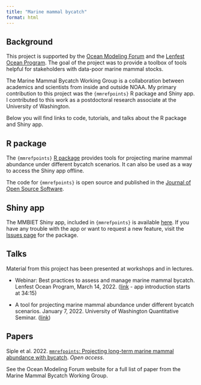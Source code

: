```yaml
---
title: "Marine mammal bycatch"
format: html
---
```


## Background

This project is supported by the [Ocean Modeling Forum](https://oceanmodelingforum.org/) and the [Lenfest Ocean Program](https://www.lenfestocean.org/en). The goal of the project was to provide a toolbox of tools helpful for stakeholders with data-poor marine mammal stocks. 

The Marine Mammal Bycatch Working Group is a collaboration between academics and scientists from inside and outside NOAA. My primary contribution to this project was the `{mmrefpoints}` R package and Shiny app. I contributed to this work as a postdoctoral research associate at the University of Washington.

Below you will find links to code, tutorials, and talks about the R package and Shiny app.

## R package

The `{mmrefpoints}` [R package](https://github.com/mcsiple/mmrefpoints) provides tools for projecting marine mammal abundance under different bycatch scenarios. It can also be used as a way to access the Shiny app offline.

The code for `{mmrefpoints}` is open source and published in the [Journal of Open Source Software](https://joss.theoj.org/papers/10.21105/joss.03888).

## Shiny app

The MMBIET Shiny app, included in `{mmrefpoints}` is available [here](https://msiple.shinyapps.io/mmrefpoints/). If you have any trouble with the app or want to request a new feature, visit the [Issues page](https://github.com/mcsiple/mmrefpoints/issues) for the package. 

## Talks

Material from this project has been presented at workshops and in lectures. 

* Webinar: Best practices to assess and manage marine mammal bycatch. Lenfest Ocean Program, March 14, 2022. ([link](https://www.youtube.com/watch?v=JMX_fggxpw4) - app introduction starts at 34:15)

* A tool for projecting marine mammal abundance under different bycatch scenarios. January 7, 2022. University of Washington Quantitative Seminar. ([link](https://www.youtube.com/watch?v=LO_HsO4fVy8))


## Papers

Siple et al. 2022. [`mmrefpoints`: Projecting long-term marine mammal abundance with bycatch](https://joss.theoj.org/papers/10.21105/joss.03888). *Open access*.

See the Ocean Modeling Forum website for a full list of paper from the Marine Mammal Bycatch Working Group.

